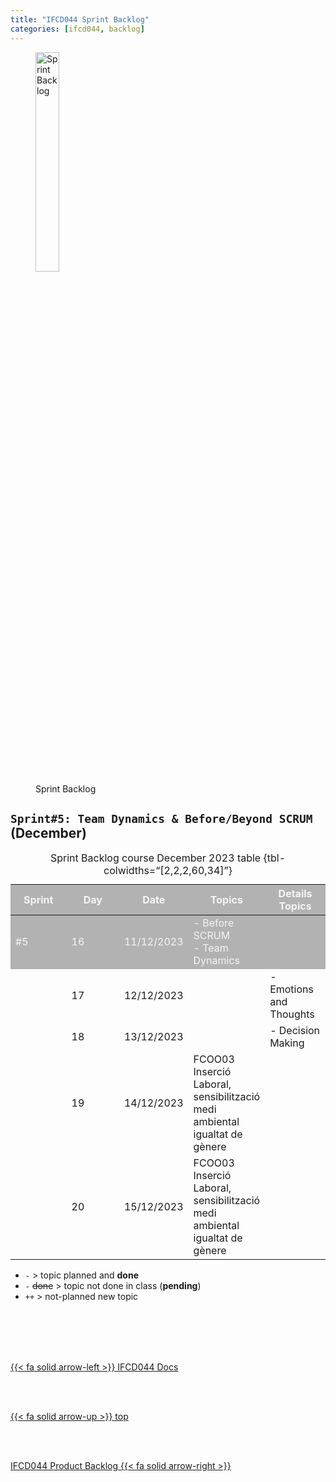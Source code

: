 ```yaml
---
title: "IFCD044 Sprint Backlog"
categories: [ifcd044, backlog]
---
```



<style>
tr:nth-child(1) {
  background-color: #b2b2b2!important;
  color: #f4f4f4!important;
}
</style>


![Sprint Backlog](/images/home/backlog.jpg){width="30%"}

## ``Sprint#5: Team Dynamics & Before/Beyond SCRUM`` (December)

::: {.column-page-right}
| Sprint | Day | Date | Topics |  Details Topics |
| -- | -- | -- | -- | -- |
| #5 | 16 | 11/12/2023 | - Before SCRUM </br>  - Team Dynamics |  |
|  | 17 | 12/12/2023 |  | - Emotions and Thoughts </br> |
|  | 18 | 13/12/2023 |  | - Decision Making </br> |
|  | 19 | 14/12/2023 | FCOO03 Inserció Laboral, sensibilització medi ambiental igualtat de gènere |  |
|  | 20 | 15/12/2023 | FCOO03 Inserció Laboral, sensibilització medi ambiental igualtat de gènere |  |
: Sprint Backlog course December 2023 table {tbl-colwidths="[2,2,2,60,34]"}
:::

::: {.callout-note title="Legend"}
- `-` > topic planned and **done**
- `- ` <s>done</s> > topic not done in class (**pending**)
- `++` > not-planned new topic
:::




<!--- navLinks -->
<br><br>
<div class=row>
<br>
<div class='column left previous'>
<br>
[{{< fa solid arrow-left >}} IFCD044 Docs](/ifcd044/ifcd044.qmd)
<br>
</div>
<br>
<div class='column center'>
<br>
[{{< fa solid arrow-up >}} top](#top)
<br>
</div>
<br>
<div class='column right next'>
<br>
[IFCD044 Product Backlog  {{< fa solid arrow-right >}}](/ifcd044/ifcd044backlog-product.qmd)
<br>
</div>
<br>
</div>
